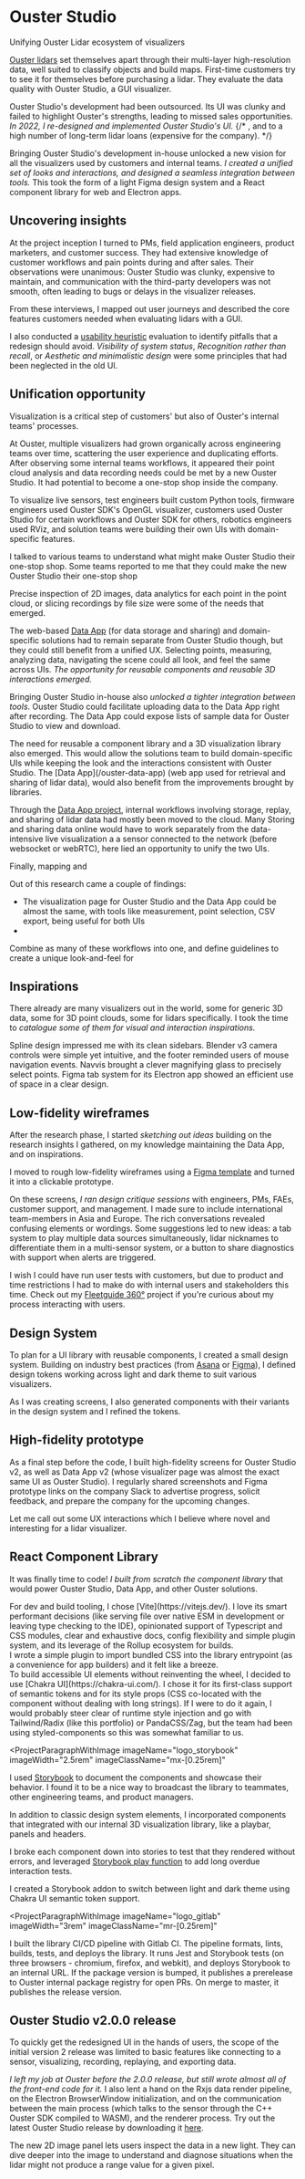 
# Ouster Studio

Unifying Ouster Lidar ecosystem of visualizers

<ProjectWrapperBelowTitles project={props.project}>

[Ouster lidars](https://ouster.com) set themselves apart through their
multi-layer high-resolution data, well suited to classify objects and build
maps. First-time customers try to see it for themselves before purchasing a
lidar. They evaluate the data quality with Ouster Studio, a GUI visualizer.

<ProjectImage
  name="oust_studio_1_high_res_data"
  caption="Data from a single lidar on the roof of a car, seen as 2D images and 3D point cloud"
  priority
/>

Ouster Studio's development had been outsourced. Its UI was clunky and failed to
highlight Ouster's strengths, leading to missed sales opportunities. _In 2022, I
re-designed and implemented Ouster Studio's UI._
{/* , and to a high number of long-term lidar loans (expensive for the company). */}

<ProjectImage
  name="oust_studio_3_old_ui"
  caption="Before: outsourced to a third-party"
/>

<ProjectImage
  name="oust_studio_2_redesign_home"
  caption="After: UI I re-designed"
/>

<ProjectVideo
  name="oust_studio_27_release_demo"
  caption="2023 initial public release with a minimal set of features. Play me in full screen!"
/>

Bringing Ouster Studio's development in-house unlocked a new vision for all the
visualizers used by customers and internal teams. _I created a unified set of
looks and interactions, and designed a seamless integration between tools._ This
took the form of a light Figma design system and a React component library for
web and Electron apps.

<ProjectImage
  name="oust_studio_4_components_design_system"
  caption="Some of the elements I designed for Ouster visualizers design system"
/>

## Uncovering insights

At the project inception I turned to PMs, field application engineers, product
marketers, and customer success. They had extensive knowledge of customer
workflows and pain points during and after sales. Their observations were
unanimous: Ouster Studio was clunky, expensive to maintain, and communication
with the third-party developers was not smooth, often leading to bugs or delays
in the visualizer releases.

<ProjectImage
  name="oust_studio_5_interviews"
  caption="Internal interviews with PMs, field engineers, and product marketers"
/>

From these interviews, I mapped out user journeys and described the core
features customers needed when evaluating lidars with a GUI.

<ProjectImage
  name="oust_studio_6_touchpoints_sales_process"
  caption="Touchpoints of Ouster Studio in the sales process"
/>

<ProjectImage
  name="oust_studio_7_tasks"
  caption="Common steps involved in evaluating a lidar"
/>

<ProjectImage
  name="oust_studio_8_features_for_eval"
  caption="Visualizer features needed to evaluate a lidar"
/>

I also conducted a
[usability heuristic](https://www.nngroup.com/articles/ten-usability-heuristics/)
evaluation to identify pitfalls that a redesign should avoid. <i>Visibility of
system status</i>, <i>Recognition rather than recall</i>, or <i>Aesthetic and
minimalistic design</i> were some principles that had been neglected in the old
UI.

<ProjectImage
  name="oust_studio_9_usability_issues"
  caption="Some of the usability issues I identified in the old Ouster Studio"
/>

## Unification opportunity

<div className="hidden">
  Visualization is a critical step of customers' but also of Ouster's internal
  teams' processes.
</div>

At Ouster, multiple visualizers had grown organically across engineering teams
over time, scattering the user experience and duplicating efforts. After
observing some internal teams workflows, it appeared their point cloud analysis
and data recording needs could be met by a new Ouster Studio. It had potential
to become a one-stop shop inside the company.

<div className="hidden">
  To visualize live sensors, test engineers built custom Python tools, firmware
  engineers used Ouster SDK's OpenGL visualizer, customers used Ouster Studio
  for certain workflows and Ouster SDK for others, robotics engineers used RViz,
  and solution teams were building their own UIs with domain-specific features.

I talked to various teams to understand what might make Ouster Studio their
one-stop shop. Some teams reported to me that they could make the new Ouster
Studio their one-stop shop

Precise inspection of 2D images, data analytics for each point in the point
cloud, or slicing recordings by file size were some of the needs that emerged.

</div>

The web-based [Data App](/ouster-data-app) (for data storage and sharing) and
domain-specific solutions had to remain separate from Ouster Studio though, but
they could still benefit from a unified UX. Selecting points, measuring,
analyzing data, navigating the scene could all look, and feel the same across
UIs. _The opportunity for reusable components and reusable 3D interactions
emerged._

<ProjectImage
  name="oust_studio_10_libs_and_apps"
  caption="Vision for the parts enabling a seamless experience across Ouster visualizers"
/>

Bringing Ouster Studio in-house also _unlocked a tighter integration between
tools_. Ouster Studio could facilitate uploading data to the Data App right
after recording. The Data App could expose lists of sample data for Ouster
Studio to view and download.

<div className="hidden">
The need for reusable a component library and a 3D visualization library also
emerged. This would allow the solutions team to build domain-specific UIs while
keeping the look and the interactions consistent with Ouster Studio. The
[Data App](/ouster-data-app) (web app used for retrieval and sharing of lidar
data), would also benefit from the improvements brought by libraries.

Through the [Data App project](/ouster-data-app), internal workflows involving
storage, replay, and sharing of lidar data had mostly been moved to the cloud.
Many Storing and sharing data online would have to work separately from the
data-intensive live visualization a a sensor connected to the network (before
websocket or webRTC), here lied an opportunity to unify the two UIs.

Finally, mapping and

Out of this research came a couple of findings:

- The visualization page for Ouster Studio and the Data App could be almost the
  same, with tools like measurement, point selection, CSV export, being useful
  for both UIs
-

Combine as many of these workflows into one, and define guidelines to create a
unique look-and-feel for

</div>

## Inspirations

There already are many visualizers out in the world, some for generic 3D data,
some for 3D point clouds, some for lidars specifically. I took the time to
_catalogue some of them for visual and interaction inspirations._

<ProjectImage
  name="oust_studio_11_inspirations"
  caption="A catalogue of 3D visualizers screenshots I kept in Notion for inspiration"
/>

Spline design impressed me with its clean sidebars. Blender v3 camera controls
were simple yet intuitive, and the footer reminded users of mouse navigation
events. Navvis brought a clever magnifying glass to precisely select points.
Figma tab system for its Electron app showed an efficient use of space in a
clear design.

<ProjectImage
  name="oust_studio_12_interesting_interactions"
  caption="Interesting interactions and layout I used as inspiration for the redesign"
/>

## Low-fidelity wireframes

After the research phase, I started _sketching out ideas_ building on the
research insights I gathered, on my knowledge maintaining the Data App, and on
inspirations.

<ProjectImage
  name="oust_studio_13_initial_sketches"
  caption="Notebook sketches I used to brainstorm ideas and layouts"
/>

I moved to rough low-fidelity wireframes using a
[Figma template](https://www.figma.com/community/file/887892609124245416) and
turned it into a clickable prototype.

<ProjectVideo
  name="oust_studio_14_low_fidelity_prototype"
  caption="Figma prototype of the low-fidelity wireframes I showed in design critique sessions"
/>

On these screens, _I ran design critique sessions_ with engineers, PMs, FAEs,
customer support, and management. I made sure to include international
team-members in Asia and Europe. The rich conversations revealed confusing
elements or wordings. Some suggestions led to new ideas: a tab system to play
multiple data sources simultaneously, lidar nicknames to differentiate them in a
multi-sensor system, or a button to share diagnostics with support when alerts
are triggered.

I wish I could have run user tests with customers, but due to product and time
restrictions I had to make do with internal users and stakeholders this time.
Check out my [Fleetguide 360°](/fleetguide-surround-view) project if you're
curious about my process interacting with users.

## Design System

To plan for a UI library with reusable components, I created a small design
system. Building on industry best practices (from
[Asana](https://www.youtube.com/watch?v=ylDed18OVdY) or
[Figma](https://www.youtube.com/watch?v=b0BsybgcaI8)), I defined design tokens
working across light and dark theme to suit various visualizers.

<ProjectImage
  name="oust_studio_15_primary_tokens"
  caption="Primary design tokens I derived from ouster brand colors"
/>

<ProjectImage
  name="oust_studio_16_semantic_design_tokens"
  caption="Color semantic design tokens"
/>

As I was creating screens, I also generated components with their variants in
the design system and I refined the tokens.

<ProjectImage
  name="oust_studio_17_components_design_system"
  caption="Some of the basic components I extracted into the design system for reuse"
/>

<ProjectImage
  name="oust_studio_18_components_light_and_dark"
  caption="Semantic tokens made switching between light and dark theme instant"
/>

## High-fidelity prototype

As a final step before the code, I built high-fidelity screens for Ouster Studio
v2, as well as Data App v2 (whose visualizer page was almost the exact same UI
as Ouster Studio). I regularly shared screenshots and Figma prototype links on
the company Slack to advertise progress, solicit feedback, and prepare the
company for the upcoming changes.

<ProjectVideo
  name="oust_studio_19_high_fidelity_prototype"
  caption="Figma prototype of the high-fidelity screens. Play me in full screen!"
/>

<ProjectImage
  name="oust_studio_20_figma_prototype_behind_scenes"
  caption="Figma prototype - behind the scenes"
/>

Let me call out some UX interactions which I believe where novel and interesting
for a lidar visualizer.

<ProjectImage
  name="oust_studio_21_novel_interactions_config"
  caption="Novel interactions: connecting to and configuring a sensor"
/>

<ProjectImage
  name="oust_studio_22_novel_interactions_viz"
  caption="Novel interactions: visualizing Ouster lidar data"
/>

## React Component Library

It was finally time to code! _I built from scratch the component library_ that
would power Ouster Studio, Data App, and other Ouster solutions.

<ProjectParagraphWithImage imageName="logo_vite" imageWidth="3rem">
  For dev and build tooling, I chose [Vite](https://vitejs.dev/). I love its
  smart performant decisions (like serving file over native ESM in development
  or leaving type checking to the IDE), opinionated support of Typescript and
  CSS modules, clear and exhaustive docs, config flexibility and simple plugin
  system, and its leverage of the Rollup ecosystem for builds.
  <div className="hidden">
    I wrote a simple plugin to import bundled CSS into the library entrypoint
    (as a convenience for app builders) and it felt like a breeze.
  </div>
</ProjectParagraphWithImage>

<ProjectParagraphWithImage imageName="logo_chakra_ui" imageWidth="3rem">
  To build accessible UI elements without reinventing the wheel, I decided to
  use [Chakra UI](https://chakra-ui.com/). I chose it for its first-class
  support of semantic tokens and for its style props (CSS co-located with the
  component without dealing with long strings). If I were to do it again, I
  would probably steer clear of runtime style injection and go with
  Tailwind/Radix (like this portfolio) or PandaCSS/Zag, but the team had been
  using styled-components so this was somewhat familiar to us.
</ProjectParagraphWithImage>

<ProjectParagraphWithImage
  imageName="logo_storybook"
  imageWidth="2.5rem"
  imageClassName="mx-[0.25rem]"
>
  I used [Storybook](https://storybook.js.org/) to document the components and
  showcase their behavior. I found it to be a nice way to broadcast the library
  to teammates, other engineering teams, and product managers.
</ProjectParagraphWithImage>

<ProjectImage
  name="oust_studio_23_storybook_design_system"
  caption="Storybook docs and stories for some of the design system components"
/>

In addition to classic design system elements, I incorporated components that
integrated with our internal 3D visualization library, like a playbar, panels
and headers.

<ProjectImage
  name="oust_studio_24_storybook_webviz"
  caption="Stories for components used in tandem with Ouster 3D viz library"
/>

I broke each component down into stories to test that they rendered without
errors, and leveraged
[Storybook play function](https://storybook.js.org/docs/writing-tests/interaction-testing)
to add long overdue interaction tests.

<ProjectImage
  name="oust_studio_25_interaction_test"
  caption="Playbar interaction tests"
/>

I created a Storybook addon to switch between light and dark theme using Chakra
UI semantic token support.

<ProjectImage
  name="oust_studio_26_storybook_theme_switch_addon"
  caption="Custom addon I created to toggle between light and dark theme with Chakra UI"
/>

<ProjectParagraphWithImage
  imageName="logo_gitlab"
  imageWidth="3rem"
  imageClassName="mr-[0.25rem]"
>
  I built the library CI/CD pipeline with Gitlab CI. The pipeline formats,
  lints, builds, tests, and deploys the library. It runs Jest and Storybook
  tests (on three browsers - chromium, firefox, and webkit), and deploys
  Storybook to an internal URL. If the package version is bumped, it publishes a
  prerelease to Ouster internal package registry for open PRs. On merge to
  master, it publishes the release version.
</ProjectParagraphWithImage>

## Ouster Studio v2.0.0 release

To quickly get the redesigned UI in the hands of users, the scope of the initial
version 2 release was limited to basic features like connecting to a sensor,
visualizing, recording, replaying, and exporting data.

_I left my job at Ouster before the 2.0.0 release, but still wrote almost all of
the front-end code for it._ I also lent a hand on the Rxjs data render pipeline,
on the Electron BrowserWindow initialization, and on the communication between
the main process (which talks to the sensor through the C++ Ouster SDK compiled
to WASM), and the renderer process. Try out the latest Ouster Studio release by
downloading it [here](https://ouster.com/downloads).

<ProjectVideo
  name="oust_studio_27_release_demo"
  caption="File replay Demo with Ouster Studio version 2.0.0. Play me in full screen!"
/>

The new 2D image panel lets users inspect the data in a new light. They can dive
deeper into the image to understand and diagnose situations when the lidar might
not produce a range value for a given pixel.

<ProjectVideo
  name="oust_studio_28_release_2d_image_dive"
  caption="The new 2D image panel in public release 2.0.0. Play me in full screen!"
/>

</ProjectWrapperBelowTitles>
